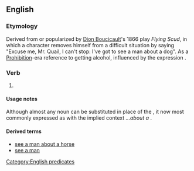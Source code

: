==English==

===Etymology===
Derived from or popularized by [[w:Dion Boucicault|Dion Boucicault]]'s 1866 play ''Flying Scud'', in which a character removes himself from a difficult situation by saying "Excuse me, Mr. Quail, I can't stop: I've got to see a man about a dog". As a [[w:Prohibition|Prohibition]]-era reference to getting alcohol, influenced by the expression {{m|en|hair of the dog}}.

===Verb===
{{head|en|verb}}

# {{lb|en|idiomatic|dated}} {{non-gloss definition|Used in place of a real explanation when excusing oneself for a short period of time, particularly {{lb|en|euphemism}} to use a toilet or {{lb|en|historical}} drink alcohol.}}
#: {{ux|en|I'll be right back, but I've got to go to the [[ladies' room]] to '''see a man about a dog'''.}}

====Usage notes====
Although almost any noun can be substituted in place of the {{m|en|dog}}, it now most commonly expressed as {{m|en|see a man about a horse}} with the implied context ''...about a'' {{m|en|bet}}. 

====Derived terms====
* [[see a man about a horse]]
* [[see a man]]

[[Category:English predicates]]